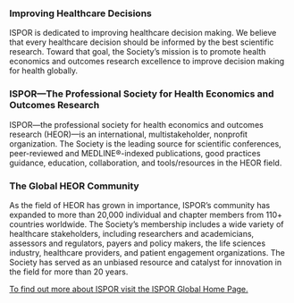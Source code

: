 ### Improving Healthcare Decisions

ISPOR is dedicated to improving healthcare decision making. We believe that every healthcare decision should be informed by the best scientific research. Toward that goal, the Society’s mission is to promote health economics and outcomes research excellence to improve decision making for health globally.

### ISPOR---The Professional Society for Health Economics and Outcomes Research

ISPOR—the professional society for health economics and outcomes research (HEOR)—is an international, multistakeholder, nonprofit organization. The Society is the leading source for scientific conferences, peer-reviewed and MEDLINE®-indexed publications, good practices guidance, education, collaboration, and tools/resources in the HEOR field.

### The Global HEOR Community

As the field of HEOR has grown in importance, ISPOR’s community has expanded to more than 20,000 individual and chapter members from 110+ countries worldwide. The Society’s membership includes a wide variety of healthcare stakeholders, including researchers and academicians, assessors and regulators, payers and policy makers, the life sciences industry, healthcare providers, and patient engagement organizations. The Society has served as an unbiased resource and catalyst for innovation in the field for more than 20 years.

[To find out more about ISPOR visit the ISPOR Global Home Page.](https://www.ispor.org/)
